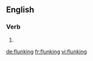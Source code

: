 ==English==

===Verb===
{{head|en|present participle}}

# {{present participle of|flunk|lang=en|nocat=1}}

[[de:flunking]]
[[fr:flunking]]
[[vi:flunking]]